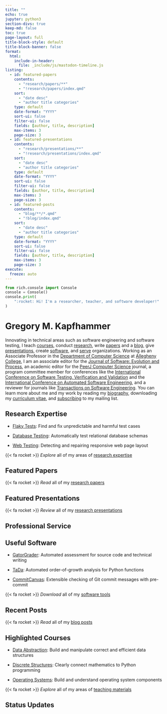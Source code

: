 ```yaml
---
title: ""
echo: true
jupyter: python3
section-divs: true
keep-md: false
toc: true
page-layout: full
title-block-style: default
title-block-banner: false
format:
  html:
    include-in-header:
      file: _include/js/mastodon-timeline.js
listing:
  - id: featured-papers
    contents:
      - "research/papers/**"
      - "!research/papers/index.qmd"
    sort:
      - "date desc"
      - "author title categories"
    type: default
    date-format: "YYYY"
    sort-ui: false
    filter-ui: false
    fields: [author, title, description]
    max-items: 3
    page-size: 3
  - id: featured-presentations
    contents:
      - "research/presentations/**"
      - "!research/presentations/index.qmd"
    sort:
      - "date desc"
      - "author title categories"
    type: default
    date-format: "YYYY"
    sort-ui: false
    filter-ui: false
    fields: [author, title, description]
    max-items: 3
    page-size: 3
  - id: featured-posts
    contents:
      - "blog/**/*.qmd"
      - "!blog/index.qmd"
    sort:
      - "date desc"
      - "author title categories"
    type: default
    date-format: "YYYY"
    sort-ui: false
    filter-ui: false
    fields: [author, title, description]
    max-items: 3
    page-size: 3
execute:
  freeze: auto
---
```


```python
from rich.console import Console
console = Console()
console.print(
    ":rocket: Hi! I'm a researcher, teacher, and software developer!"
)
```

# Gregory M. Kapfhammer

Innovating in technical areas such as software engineering and software testing,
I teach [courses](teaching/index.qmd), conduct [research](research/index.qmd), write
[papers](research/papers/index.qmd) and a [blog](blog/index.qmd), give
[presentations](research/presentations/index.qmd), create [software](software/index.qmd), and
[serve](service/index.qmd) organizations. Working as an Associate Professor in the
[Department of Computer Science](http://www.cs.allegheny.edu) at [Allegheny
College](http://www.allegheny.edu), I am an associate editor for the [Journal of
Software: Evolution and
Process](https://onlinelibrary.wiley.com/journal/20477481), an academic editor
for the [PeerJ Computer Science](https://peerj.com/computer-science/) journal, a
program committee member for conferences like the [International Conference on
Software Testing, Verification and
Validation](https://cs.gmu.edu/icst/index.html) and the [International
Conference on Automated Software
Engineering](https://conf.researchr.org/series/ase), and a reviewer for journals
like [Transactions on Software
Engineering](https://www.computer.org/csdl/journal/ts). You can learn more about
me and my work by reading my [biography](biography/index.qmd), downloading my
[curriculum
vitae](https://github.com/gkapfham/curriculum-vitae/releases/download/v1.3.2/curriculum_vitae_kapfhammer.pdf),
and [subscribing](support/index.qmd) to my mailing list.

## Research Expertise

- [Flaky Tests](research/index.qmd#Details#Flaky Tests): Find and fix unpredictable
  and harmful test cases

- [Database Testing](research/index.qmd#Details#Database Testing): Automatically
  test relational database schemas

- [Web Testing](research/index.qmd#Details#Web Testing): Detecting and repairing
  responsive web page layout

{{< fa rocket >}} <em>Explore</em> all of my areas of [research expertise](research/index.qmd)

## Featured Papers

:::{#featured-papers}
:::

{{< fa rocket >}} <em>Read</em> all of my  [research papers](research/papers/index.qmd)

## Featured Presentations

:::{#featured-presentations}
:::

{{< fa rocket >}} <em>Review</em> all of my [research presentations](research/presentations/index.qmd)

## Professional Service

## Useful Software

- [GatorGrader](https://github.com/GatorEducator/gatorgrader): Automated
  assessment for source code and technical writing

- [TaDa](https://github.com/Tada-Project/tada): Automated order-of-growth
  analysis for Python functions

- [CommitCanvas](https://github.com/CommittedTeam/CommitCanvas): Extensible
  checking of Git commit messages with pre-commit

{{< fa rocket >}} <em>Download</em> all of my [software tools](software/index.qmd)

## Recent Posts

:::{#featured-posts}
:::

{{< fa rocket >}} <em>Read</em> all of my [blog posts](blog/index.qmd)

## Highlighted Courses

- [Data
  Abstraction](https://proactiveprogrammers.com/data-abstraction/introduction-data-abstraction/):
  Build and manipulate correct and efficient data structures

- [Discrete
  Structures](https://proactiveprogrammers.com/discrete-structures/introduction-discrete-structures/):
  Clearly connect mathematics to Python programming

- [Operating Systems](https://www.os-sketch.com/): Build and understand operating system components

{{< fa rocket >}} <em>Explore</em> all of my areas of [teaching materials](teaching/index.qmd)

## Status Updates

```{=html}
<div class="dummy-container">
	<div class="mt-timeline">
		<div id="mt-body" class="mt-body" role="feed">
		  <div class="loading-spinner"></div>
		</div>
  </div>
</div>
```
